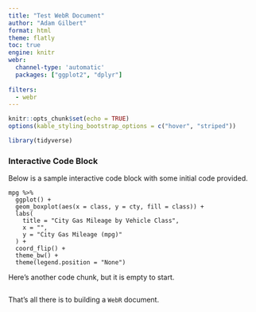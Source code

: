 ```yaml
---
title: "Test WebR Document"
author: "Adam Gilbert"
format: html
theme: flatly
toc: true
engine: knitr
webr:
  channel-type: 'automatic'
  packages: ["ggplot2", "dplyr"]
  
filters:
  - webr
---
```


```r
knitr::opts_chunk$set(echo = TRUE)
options(kable_styling_bootstrap_options = c("hover", "striped"))

library(tidyverse)
```

### Interactive Code Block

Below is a sample interactive code block with some initial code provided.

```webr-r
mpg %>%
  ggplot() + 
  geom_boxplot(aes(x = class, y = cty, fill = class)) + 
  labs(
    title = "City Gas Mileage by Vehicle Class",
    x = "",
    y = "City Gas Mileage (mpg)"
  ) + 
  coord_flip() + 
  theme_bw() + 
  theme(legend.position = "None")
```

Here's another code chunk, but it is empty to start.

```webr-r



```

That's all there is to building a `WebR` document.